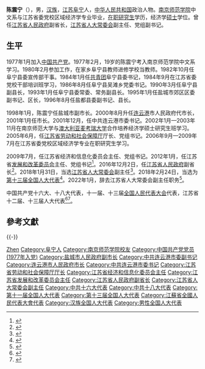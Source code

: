 '''陈震宁'''（{{bd|1958年|10月|}}），男，[[汉族|汉族]]，[[江苏|江苏]][[阜宁县|阜宁]]人，[[中华人民共和国|中华人民共和国]]政治人物。[[南京师范学院|南京师范学院]]中文系与江苏省委党校区域经济学专业毕业，[[在职研究生|在职研究生]]学历，经济学[[硕士|硕士]]学位。曾任[[江苏省人民政府|江苏省人民政府]]副省长，[[江苏省人大常委会|江苏省人大常委会]]副主任、党组副书记。

== 生平 ==
1977年1月加入[[中国共产党|中国共产党]]。1977年2月，19岁的陈震宁考入南京师范学院中文系学习。1980年2月参加工作，在家乡阜宁县教师进修学校当教师。1982年10月任阜宁县委宣传部干事。1984年1月任[[中國共產主義青年團|共青团]]阜宁县委书记，1984年9月在江苏省委党校干部培训班学习，1986年8月任阜宁县吴滩乡党委书记。1990年3月任阜宁县副县长，1993年1月任阜宁县委常委、常务副县长。1995年1月任盐城市郊区区委副书记、区长，1996年8月任盐都县委副书记、县长。

1998年1月，陈震宁任盐城市副市长。2000年8月升任[[连云港|连云港]]市人民政府代市长，2001年1月任市长。2001年12月，任中共连云港市委书记。2002年1月—2003年11月在南京师范大学与[[澳大利亚|澳大利亚]][[麦考瑞大学|麦考瑞大学]]合作培养经济学硕士研究生班学习。2005年6月，任[[江苏省劳动和社会保障厅|江苏省劳动和社会保障厅]]厅长、党组书记。2006年9月—2009年7月在江苏省委党校区域经济学专业在职研究生学习。

2009年7月，任江苏省经济和信息化委员会主任、党组书记。2012年1月，任江苏省[[发展和改革委员会|发展和改革委员会]]主任、党组书记<ref>{{cite web|url=http://district.ce.cn/newarea/sddy/201201/13/t20120113_22998381_1.shtml|publisher=中国经济网|accessdate=2012-01-03|title=江苏通过一批人事任免 陈震宁任省发改委主任|archive-date=2013-05-01|archive-url=https://web.archive.org/web/20130501111432/http://district.ce.cn/newarea/sddy/201201/13/t20120113_22998381_1.shtml|dead-url=no}}</ref>。2016年12月2日，任[[江苏省人民政府|江苏省人民政府]]副省长<ref>{{cite news|title=江苏省发改委主任陈震宁被提请任命为江苏省副省长|url=http://www.thepaper.cn/newsDetail_forward_1569598|accessdate=2016-11-29|newspaper=澎湃新闻|archive-date=2016-11-30|archive-url=https://web.archive.org/web/20161130035541/http://www.thepaper.cn/newsDetail_forward_1569598|dead-url=no}}</ref>。2018年1月31日，当选[[江苏省人大常委会|江苏省人大常委会]]副主任<ref>{{cite news|title=娄勤俭当选江苏省人大常委会主任 吴政隆当选省长|url=http://renshi.people.com.cn/n1/2018/0131/c139617-29797864.html|accessdate=2018-01-31|newspaper=中国江苏网|archive-date=2018-01-31|archive-url=https://web.archive.org/web/20180131200857/http://renshi.people.com.cn/n1/2018/0131/c139617-29797864.html|dead-url=no}}</ref>。2018年2月24日，当选为[[第十三届全国人大代表|第十三届全国人大代表]]<ref>{{Cite web|title=（受权发布）中华人民共和国第十三届全国人民代表大会代表名单-中新网|url=http://www.chinanews.com/gn/2018/02-25/8453959.shtml|accessdate=2021-02-13|work=中新网|archive-date=2018-02-27|archive-url=https://web.archive.org/web/20180227031724/http://www.chinanews.com/gn/2018/02-25/8453959.shtml|dead-url=no}}</ref>。2022年1月，辞去江苏省人大常委会副主任职务<ref>{{cite news|title=娄勤俭辞去江苏省人大常委会主任 陈震宁、邢春宁辞去副主任职务|url=http://district.ce.cn/newarea/sddy/202201/14/t20220114_37258089.shtml|accessdate=2022-01-14|publisher=中国经济网|archive-date=2022-01-14|archive-url=https://web.archive.org/web/20220114110946/http://district.ce.cn/newarea/sddy/202201/14/t20220114_37258089.shtml|dead-url=no}}</ref>。

中国共产党十六大、十八大代表，十一届、十三届[[全国人民代表大会|全国人民代表大会]]代表，江苏省十二届、十三届人大代表<ref>{{cite web|author=新华网|title=第十一届全国人大代表|url=http://news.xinhuanet.com/ziliao/2008-03/03/content_7708230.htm?node=36628|publisher=新华网|accessdate=2014-01-07|archive-date=2014-01-10|archive-url=https://web.archive.org/web/20140110211415/http://news.xinhuanet.com/ziliao/2008-03/03/content_7708230.htm?node=36628|dead-url=no}}</ref><ref>{{cite news|title=全国人大代表信息-陈震宁|url= http://210.82.31.1:8084/delegate/viewDelegate.action?dbid=110781|accessdate=2013-04-05|newspaper=全国人大网|archive-url=https://web.archive.org/web/20140321093844/http://www.npc.gov.cn/delegate/viewDelegate.action?dbid=110781|archive-date=2014-03-21|dead-url=yes}}</ref>。

== 參考文獻 ==
{{reflist}}

{{-}}
{{start box}}
{{s-ppo|cpc}}
{{s-before|[[王国生_(1956年)|王国生]]}}
{{s-title|[[中国共产党连云港市委员会|中国共产党连云港市委员会]]书记|2001年12月－2005年6月}}
{{s-after|[[王建华_(1952年|王建华]]}}
{{s-gov|prc}}
{{s-before|[[毛伟明|毛伟明]]}}
{{s-title|[[江苏省发展和改革委员会|江苏省发展和改革委员会]]主任|2012年1月－2017年1月}}
{{s-after|[[朱晓明_(1960年)|朱晓明]]}}
{{s-new}}
{{s-title|[[江苏省经济和信息化委员会|江苏省经济和信息化委员会]]主任|2009年7月－2012年1月}}
{{s-after|[[徐一平|徐一平]]}}
{{s-before|[[陈凤鸣|陈凤鸣]]}}
{{s-title|[[江苏省劳动和社会保障厅|江苏省劳动和社会保障厅]]厅长|2005年6月－2009年7月}}
{{s-after|[[徐郭平|徐郭平]]}}
{{s-before|[[夏耕|夏耕]]}}
{{s-title|[[连云港市人民政府|连云港市人民政府]]市长|2000年8月－2001年1月（代）<br/>2001年1月－2002年1月}}
{{s-after|[[刘永忠|刘永忠]]}}
{{end box}}

{{Authority control}}

{{DEFAULTSORT:Chen陈}}
[[Category:陈姓|Zhen]]
[[Category:阜宁人|Category:阜宁人]]
[[Category:南京师范学院校友|Category:南京师范学院校友]]
[[Category:中国共产党党员_(1977年入党)|Category:中国共产党党员 (1977年入党)]]
[[Category:盐城市人民政府副市长|Category:盐城市人民政府副市长]]
[[Category:中共连云港市委副书记|Category:中共连云港市委副书记]]
[[Category:连云港市人民政府市长|Category:连云港市人民政府市长]]
[[Category:中共连云港市委书记|Category:中共连云港市委书记]]
[[Category:江苏省劳动和社会保障厅厅长|Category:江苏省劳动和社会保障厅厅长]]
[[Category:江苏省经济和信息化委员会主任|Category:江苏省经济和信息化委员会主任]]
[[Category:江苏省发展和改革委员会主任|Category:江苏省发展和改革委员会主任]]
[[Category:江苏省人民政府副省长|Category:江苏省人民政府副省长]]
[[Category:江苏省人大常委会副主任|Category:江苏省人大常委会副主任]]
[[Category:中共十六大代表|Category:中共十六大代表]]
[[Category:中共十八大代表|Category:中共十八大代表]]
[[Category:第十一届全国人大代表|Category:第十一届全国人大代表]]
[[Category:第十三届全国人大代表|Category:第十三届全国人大代表]]
[[Category:江蘇省全國人民代表大會代表|Category:江蘇省全國人民代表大會代表]]
[[Category:汉族全国人大代表|Category:汉族全国人大代表]]
[[Category:男性全国人大代表|Category:男性全国人大代表]]